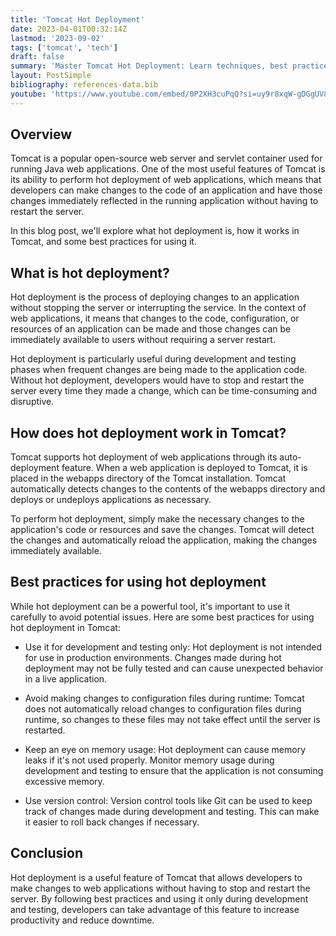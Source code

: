 ```yaml
---
title: 'Tomcat Hot Deployment'
date: 2023-04-01T00:32:14Z
lastmod: '2023-09-02'
tags: ['tomcat', 'tech']
draft: false
summary: 'Master Tomcat Hot Deployment: Learn techniques, best practices, and tools for seamless and efficient web application updates. Boost your Tomcat expertise with our tech insights!'
layout: PostSimple
bibliography: references-data.bib
youtube: 'https://www.youtube.com/embed/0P2XH3cuPqQ?si=uy9r8xqW-gDGgUV8'
---
```


<TOCInline toc={props.toc} asDisclosure />

## Overview

Tomcat is a popular open-source web server and servlet container used for running Java web applications. One of the most useful features of Tomcat is its ability to perform hot deployment of web applications, which means that developers can make changes to the code of an application and have those changes immediately reflected in the running application without having to restart the server.

In this blog post, we'll explore what hot deployment is, how it works in Tomcat, and some best practices for using it.

## What is hot deployment?

Hot deployment is the process of deploying changes to an application without stopping the server or interrupting the service. In the context of web applications, it means that changes to the code, configuration, or resources of an application can be made and those changes can be immediately available to users without requiring a server restart.

Hot deployment is particularly useful during development and testing phases when frequent changes are being made to the application code. Without hot deployment, developers would have to stop and restart the server every time they made a change, which can be time-consuming and disruptive.

## How does hot deployment work in Tomcat?

Tomcat supports hot deployment of web applications through its auto-deployment feature. When a web application is deployed to Tomcat, it is placed in the webapps directory of the Tomcat installation. Tomcat automatically detects changes to the contents of the webapps directory and deploys or undeploys applications as necessary.

To perform hot deployment, simply make the necessary changes to the application's code or resources and save the changes. Tomcat will detect the changes and automatically reload the application, making the changes immediately available.

## Best practices for using hot deployment

While hot deployment can be a powerful tool, it's important to use it carefully to avoid potential issues. Here are some best practices for using hot deployment in Tomcat:

- Use it for development and testing only: Hot deployment is not intended for use in production environments. Changes made during hot deployment may not be fully tested and can cause unexpected behavior in a live application.

- Avoid making changes to configuration files during runtime: Tomcat does not automatically reload changes to configuration files during runtime, so changes to these files may not take effect until the server is restarted.

- Keep an eye on memory usage: Hot deployment can cause memory leaks if it's not used properly. Monitor memory usage during development and testing to ensure that the application is not consuming excessive memory.

- Use version control: Version control tools like Git can be used to keep track of changes made during development and testing. This can make it easier to roll back changes if necessary.

## Conclusion

Hot deployment is a useful feature of Tomcat that allows developers to make changes to web applications without having to stop and restart the server. By following best practices and using it only during development and testing, developers can take advantage of this feature to increase productivity and reduce downtime.
